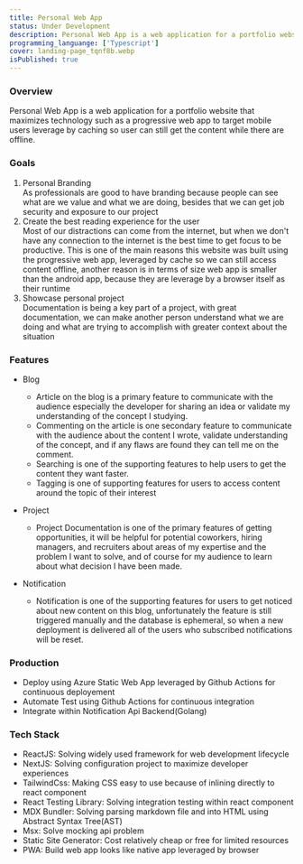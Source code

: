 ```yaml
---
title: Personal Web App
status: Under Development
description: Personal Web App is a web application for a portfolio website that maximizes technology such as a progressive web app to target mobile users leverage by caching so user can still get the content while there are offline.
programming_languange: ['Typescript']
cover: landing-page_tqnf8b.webp
isPublished: true
---
```


### Overview

Personal Web App is a web application for a portfolio website that maximizes technology such as a progressive web app to target mobile users leverage by caching so user can still get the content while there are offline.

### Goals

1. Personal Branding  
   As professionals are good to have branding because people can see what are we value and what we are doing, besides that we can get job security and exposure to our project
2. Create the best reading experience for the user  
   Most of our distractions can come from the internet, but when we don't have any connection to the internet is the best time to get focus to be productive. This is one of the main reasons this website was built using the progressive web app, leveraged by cache so we can still access content offline, another reason is in terms of size web app is smaller than the android app, because they are leverage by a browser itself as their runtime
3. Showcase personal project  
   Documentation is being a key part of a project, with great documentation, we can make another person understand what we are doing and what are trying to accomplish with greater context about the situation

### Features

-   Blog

    -   Article on the blog is a primary feature to communicate with the audience especially the developer for sharing an idea or validate my understanding of the concept I studying.
    -   Commenting on the article is one secondary feature to communicate with the audience about the content I wrote, validate understanding of the concept, and if any flaws are found they can tell me on the comment.
    -   Searching is one of the supporting features to help users to get the content they want faster.
    -   Tagging is one of supporting features for users to access content around the topic of their interest

-   Project

    -   Project Documentation is one of the primary features of getting opportunities, it will be helpful for potential coworkers, hiring managers, and recruiters about areas of my expertise and the problem I want to solve, and of course for my audience to learn about what decision I have been made.

-   Notification
    -   Notification is one of the supporting features for users to get noticed about new content on this blog, unfortunately the feature is still triggered manually and the database is ephemeral, so when a new deployment is delivered all of the users who subscribed notifications will be reset.

### Production

-   Deploy using Azure Static Web App leveraged by Github Actions for continuous deployement
-   Automate Test using Github Actions for continuous integration
-   Integrate within Notification Api Backend(Golang)

### Tech Stack

-   ReactJS: Solving widely used framework for web development lifecycle
-   NextJS: Solving configuration project to maximize developer experiences
-   TailwindCss: Making CSS easy to use because of inlining directly to react component
-   React Testing Library: Solving integration testing within react component
-   MDX Bundler: Solving parsing markdown file and into HTML using Abstract Syntax Tree(AST)
-   Msx: Solve mocking api problem
-   Static Site Generator: Cost relatively cheap or free for limited resources
-   PWA: Build web app looks like native app leveraged by browser
